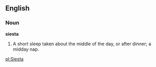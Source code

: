==English==

===Noun===

'''siesta'''

#A short sleep taken about the middle of the day, or after dinner; a midday nap.

[[pl:Siesta]]